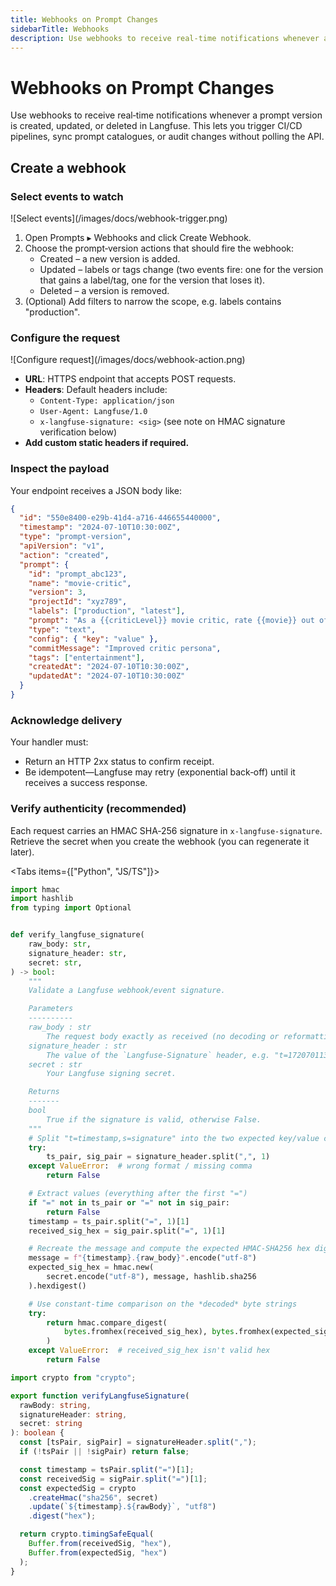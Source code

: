```yaml
---
title: Webhooks on Prompt Changes
sidebarTitle: Webhooks
description: Use webhooks to receive real‑time notifications whenever a prompt version is created, updated, or deleted in Langfuse.
---
```


# Webhooks on Prompt Changes

Use webhooks to receive real‑time notifications whenever a prompt version is created, updated, or deleted in Langfuse. This lets you trigger CI/CD pipelines, sync prompt catalogues, or audit changes without polling the API.

## Create a webhook

<Steps>

### Select events to watch

<Frame border className="max-w-md">
  ![Select events](/images/docs/webhook-trigger.png)
</Frame>

1. Open Prompts ▸ Webhooks and click Create Webhook.
2. Choose the prompt‑version actions that should fire the webhook:
   - Created – a new version is added.
   - Updated – labels or tags change (two events fire: one for the version that gains a label/tag, one for the version that loses it).
   - Deleted – a version is removed.
3. (Optional) Add filters to narrow the scope, e.g. labels contains "production".

### Configure the request

<Frame border className="max-w-md">
  ![Configure request](/images/docs/webhook-action.png)
</Frame>

- **URL**: HTTPS endpoint that accepts POST requests.
- **Headers**: Default headers include:
  - `Content-Type: application/json`
  - `User-Agent: Langfuse/1.0`
  - `x-langfuse-signature: <sig>` (see note on HMAC signature verification below)
- **Add custom static headers if required.**

### Inspect the payload

Your endpoint receives a JSON body like:

```json filename="webhook-payload.json"
{
  "id": "550e8400-e29b-41d4-a716-446655440000",
  "timestamp": "2024-07-10T10:30:00Z",
  "type": "prompt-version",
  "apiVersion": "v1",
  "action": "created",
  "prompt": {
    "id": "prompt_abc123",
    "name": "movie-critic",
    "version": 3,
    "projectId": "xyz789",
    "labels": ["production", "latest"],
    "prompt": "As a {{criticLevel}} movie critic, rate {{movie}} out of 10.",
    "type": "text",
    "config": { "key": "value" },
    "commitMessage": "Improved critic persona",
    "tags": ["entertainment"],
    "createdAt": "2024-07-10T10:30:00Z",
    "updatedAt": "2024-07-10T10:30:00Z"
  }
}
```

### Acknowledge delivery

Your handler must:

- Return an HTTP 2xx status to confirm receipt.
- Be idempotent—Langfuse may retry (exponential back‑off) until it receives a success response.

### Verify authenticity (recommended)

Each request carries an HMAC SHA‑256 signature in `x-langfuse-signature`.
Retrieve the secret when you create the webhook (you can regenerate it later).

<Tabs items={["Python", "JS/TS"]}>
<Tab>

```python
import hmac
import hashlib
from typing import Optional


def verify_langfuse_signature(
    raw_body: str,
    signature_header: str,
    secret: str,
) -> bool:
    """
    Validate a Langfuse webhook/event signature.

    Parameters
    ----------
    raw_body : str
        The request body exactly as received (no decoding or reformatting).
    signature_header : str
        The value of the `Langfuse-Signature` header, e.g. "t=1720701136,s=0123abcd...".
    secret : str
        Your Langfuse signing secret.

    Returns
    -------
    bool
        True if the signature is valid, otherwise False.
    """
    # Split "t=timestamp,s=signature" into the two expected key/value chunks
    try:
        ts_pair, sig_pair = signature_header.split(",", 1)
    except ValueError:  # wrong format / missing comma
        return False

    # Extract values (everything after the first "=")
    if "=" not in ts_pair or "=" not in sig_pair:
        return False
    timestamp = ts_pair.split("=", 1)[1]
    received_sig_hex = sig_pair.split("=", 1)[1]

    # Recreate the message and compute the expected HMAC-SHA256 hex digest
    message = f"{timestamp}.{raw_body}".encode("utf-8")
    expected_sig_hex = hmac.new(
        secret.encode("utf-8"), message, hashlib.sha256
    ).hexdigest()

    # Use constant-time comparison on the *decoded* byte strings
    try:
        return hmac.compare_digest(
            bytes.fromhex(received_sig_hex), bytes.fromhex(expected_sig_hex)
        )
    except ValueError:  # received_sig_hex isn't valid hex
        return False
```

</Tab>

<Tab>

```ts
import crypto from "crypto";

export function verifyLangfuseSignature(
  rawBody: string,
  signatureHeader: string,
  secret: string
): boolean {
  const [tsPair, sigPair] = signatureHeader.split(",");
  if (!tsPair || !sigPair) return false;

  const timestamp = tsPair.split("=")[1];
  const receivedSig = sigPair.split("=")[1];
  const expectedSig = crypto
    .createHmac("sha256", secret)
    .update(`${timestamp}.${rawBody}`, "utf8")
    .digest("hex");

  return crypto.timingSafeEqual(
    Buffer.from(receivedSig, "hex"),
    Buffer.from(expectedSig, "hex")
  );
}
```

</Tab>

</Tabs>

</Steps>
